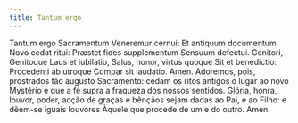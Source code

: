 ```yaml
---
title: Tantum ergo
---
```


<div class="grid grid-cols-2 gap-5">
  <span class="text-justify">
    Tantum ergo Sacramentum Veneremur cernui: Et antiquum documentum Novo cedat
    ritui: Præstet fides supplementum Sensuum defectui. Genitori, Genitoque Laus
    et iubilatio, Salus, honor, virtus quoque Sit et benedictio: Procedenti ab
    utroque Compar sit laudatio. Amen.
  </span>
  <span class="text-justify">
    Adoremos, pois, prostrados tão augusto Sacramento: cedam os ritos antigos o
    lugar ao novo Mystério e que a fé supra a fraqueza dos nossos sentidos.
    Glória, honra, louvor, poder, acção de graças e bênçãos sejam dadas ao Pai,
    e ao Filho: e dêem-se iguais louvores Àquele que procede de um e do outro.
    Amen.
  </span>
</div>
